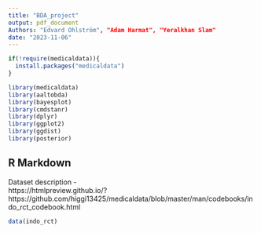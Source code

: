 ```yaml
---
title: "BDA_project"
output: pdf_document
Authors: "Edvard Ohlström", "Adam Harmat", "Yeralkhan Slam"
date: "2023-11-06"
---
```


```r
if(!require(medicaldata)){
  install.packages("medicaldata")
}

library(medicaldata)
library(aaltobda)
library(bayesplot)
library(cmdstanr)
library(dplyr)
library(ggplot2)
library(ggdist)
library(posterior)

```

## R Markdown

Dataset description -  
https://htmlpreview.github.io/?https://github.com/higgi13425/medicaldata/blob/master/man/codebooks/indo_rct_codebook.html


```r
data(indo_rct)
```
